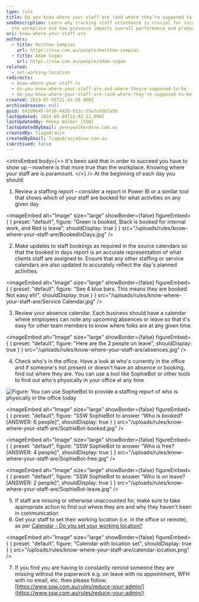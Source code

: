 ```yaml
---
type: rule
title: Do you know where your staff are (and where they’re supposed to be)?
seoDescription: Learn why tracking staff attendance is crucial for success in
  the workplace and how presence impacts overall performance and productivity.
uri: know-where-your-staff-are
authors:
  - title: Matthew Sampias
    url: https://ssw.com.au/people/matthew-sampias
  - title: Adam Cogan
    url: https://ssw.com.au/people/adam-cogan
related:
  - set-working-location
redirects:
  - know-where-your-staff-is
  - do-you-know-where-your-staff-are-and-where-theyre-supposed-to-be
  - do-you-know-where-your-staff-are-(and-where-they’re-supposed-to-be)
created: 2019-07-05T21:41:58.000Z
archivedreason: null
guid: 643d964b-bf16-4d2b-b52c-55a7c8d6fa56
lastUpdated: 2024-05-09T22:02:12.000Z
lastUpdatedBy: Penny Walker [SSW]
lastUpdatedByEmail: pennywalker@ssw.com.au
createdBy: TiagoAraujo
createdByEmail: TiagoAraujo@ssw.com.au
isArchived: false
---
```

<introEmbed
  body={<>
It's been said that in order to succeed you have to show up – nowhere is that more true than the workplace. Knowing where your staff are is paramount.
  </>}
/>
At the beginning of each day you should:

1. Review a staffing report – consider a report in Power BI or a similar tool that shows which of your staff are booked for what activities on any given day


<imageEmbed
  alt="Image"
  size="large"
  showBorder={false}
  figureEmbed={ {
    preset: "default",
    figure: "Green is booked, Black is booked for internal work, and Red is leave",
    shouldDisplay: true
  } }
  src="/uploads/rules/know-where-your-staff-are/BookedInDays.jpg"
/>

2. Make updates to staff bookings as required in the source calendars so that the booked in days report is an accurate representation of what clients staff are assigned to. Ensure that any other staffing or service calendars are also updated to accurately reflect the day's planned activities.


<imageEmbed
  alt="Image"
  size="large"
  showBorder={false}
  figureEmbed={ {
    preset: "default",
    figure: "See 4 blue bars. This means they are booked. Not easy eh!",
    shouldDisplay: true
  } }
  src="/uploads/rules/know-where-your-staff-are/Service Calendar.jpg"
/>

3. Review your absence calendar. Each business should have a calendar where employees can note any upcoming absences or leave so that it's easy for other team members to know where folks are at any given time.


<imageEmbed
  alt="Image"
  size="large"
  showBorder={false}
  figureEmbed={ {
    preset: "default",
    figure: "Here are the 2 people on leave",
    shouldDisplay: true
  } }
  src="/uploads/rules/know-where-your-staff-are/absences.jpg"
/>

4. Check who's in the office. Have a look at who's currently in the office and if someone's not present or doesn't have an absence or booking, find out where they are. You can use a tool like SophieBot or other tools to find out who's physically in your office at any time

![Figure: You can use
            SophieBot to provide a staffing report of who is physically in the office today](SophieBot.jpg)


<imageEmbed
  alt="Image"
  size="large"
  showBorder={false}
  figureEmbed={ {
    preset: "default",
    figure: "SSW SophieBot to answer “Who is booked? [ANSWER: 6 people]",
    shouldDisplay: true
  } }
  src="/uploads/rules/know-where-your-staff-are/SophieBot-booked.jpg"
/>


<imageEmbed
  alt="Image"
  size="large"
  showBorder={false}
  figureEmbed={ {
    preset: "default",
    figure: "SSW SophieBot to answer “Who is free? [ANSWER: 4 people]",
    shouldDisplay: true
  } }
  src="/uploads/rules/know-where-your-staff-are/SophieBot-free.jpg"
/>


<imageEmbed
  alt="Image"
  size="large"
  showBorder={false}
  figureEmbed={ {
    preset: "default",
    figure: "SSW SophieBot to answer “Who is on leave? [ANSWER: 2 people]",
    shouldDisplay: true
  } }
  src="/uploads/rules/know-where-your-staff-are/SophieBot-leave.jpg"
/>

5. If staff are missing or otherwise unaccounted for, make sure to take appropriate action to find out where they are and why they haven't been in communication
6. Get your staff to set their working location (i.e. in the office or remote), as per [Calendar - Do you set your working location?](https://www.ssw.com.au/rules/set-working-location/)


<imageEmbed
  alt="Image"
  size="large"
  showBorder={false}
  figureEmbed={ {
    preset: "default",
    figure: "Calendar with location set",
    shouldDisplay: true
  } }
  src="/uploads/rules/know-where-your-staff-are/calendar-location.png"
/>

7. If you find you are having to constantly remind someone they are missing without the paperwork e.g. on leave with no appointment, WFH with no email, etc. then please follow: [https://www.ssw.com.au/rules/reduce-your-admin/](https://www.ssw.com.au/rules/reduce-your-admin/)

